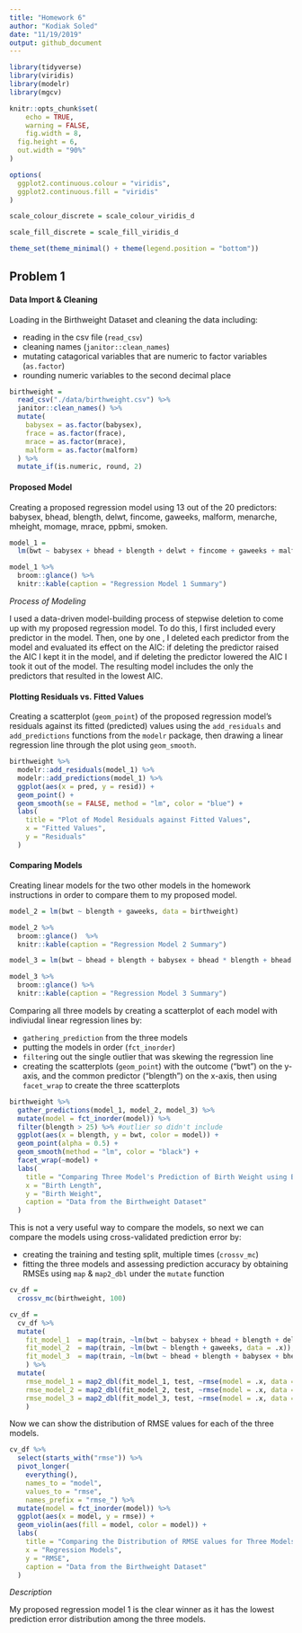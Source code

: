 ```yaml
---
title: "Homework 6"
author: "Kodiak Soled"
date: "11/19/2019"
output: github_document
---
```


```r
library(tidyverse) 
library(viridis)
library(modelr)
library(mgcv)

knitr::opts_chunk$set(
	echo = TRUE,
	warning = FALSE,
	fig.width = 8, 
  fig.height = 6,
  out.width = "90%"
)

options(
  ggplot2.continuous.colour = "viridis",
  ggplot2.continuous.fill = "viridis"
)

scale_colour_discrete = scale_colour_viridis_d

scale_fill_discrete = scale_fill_viridis_d

theme_set(theme_minimal() + theme(legend.position = "bottom"))
```

## Problem 1

#### Data Import & Cleaning

Loading in the Birthweight Dataset and cleaning the data including: 

* reading in the csv file (`read_csv`)
* cleaning names (`janitor::clean_names`)
* mutating catagorical variables that are numeric to factor variables (`as.factor`)
* rounding numeric variables to the second decimal place

```r
birthweight =
  read_csv("./data/birthweight.csv") %>%
  janitor::clean_names() %>%
  mutate(
    babysex = as.factor(babysex),
    frace = as.factor(frace),
    mrace = as.factor(mrace),
    malform = as.factor(malform)
  ) %>%
  mutate_if(is.numeric, round, 2)
```

#### Proposed Model

Creating a proposed regression model using 13 out of the 20 predictors: babysex, bhead, blength, delwt, fincome, gaweeks, malform, menarche, mheight, momage,  mrace, ppbmi, smoken.

```r
model_1 = 
  lm(bwt ~ babysex + bhead + blength + delwt + fincome + gaweeks + malform + menarche + mheight + momage + mrace + ppbmi + smoken, data = birthweight) 

model_1 %>% 
  broom::glance() %>%
  knitr::kable(caption = "Regression Model 1 Summary")
```

_Process of Modeling_

I used a data-driven model-building process of stepwise deletion to come up with my proposed regression model. To do this, I first included every predictor in the model. Then, one by one , I deleted each predictor from the model and evaluated its effect on the AIC: if deleting the predictor raised the AIC I kept it in the model, and if deleting the predictor lowered the AIC I took it out of the model. The resulting model includes the only the predictors that resulted in the lowest AIC.

#### Plotting Residuals vs. Fitted Values

Creating a scatterplot (`geom_point`) of the proposed regression model's residuals against its fitted (predicted) values using the `add_residuals` and `add_predictions` functions from the `modelr` package, then drawing a linear regression line through the plot using `geom_smooth`.

```r
birthweight %>% 
  modelr::add_residuals(model_1) %>% 
  modelr::add_predictions(model_1) %>%
  ggplot(aes(x = pred, y = resid)) + 
  geom_point() +
  geom_smooth(se = FALSE, method = "lm", color = "blue") +
  labs(
    title = "Plot of Model Residuals against Fitted Values",
    x = "Fitted Values", 
    y = "Residuals"
  )
```

#### Comparing Models

Creating linear models for the two other models in the homework instructions in order to compare them to my proposed model.

```r
model_2 = lm(bwt ~ blength + gaweeks, data = birthweight)

model_2 %>% 
  broom::glance()  %>%
  knitr::kable(caption = "Regression Model 2 Summary")
```

```r
model_3 = lm(bwt ~ bhead + blength + babysex + bhead * blength + bhead * babysex + blength * babysex + bhead * blength * babysex, data = birthweight)

model_3 %>% 
  broom::glance() %>%
  knitr::kable(caption = "Regression Model 3 Summary")
```

Comparing all three models by creating a scatterplot of each model with indiviudal linear regression lines by: 

* `gathering_prediction` from the three models
* putting the models in order (`fct_inorder`)
* `filter`ing out the single outlier that was skewing the regression line
* creating the scatterplots (`geom_point`) with the outcome ("bwt") on the y-axis, and the common predictor ("blength") on the x-axis, then using `facet_wrap` to create the three scatterplots

```r
birthweight %>% 
  gather_predictions(model_1, model_2, model_3) %>%
  mutate(model = fct_inorder(model)) %>%
  filter(blength > 25) %>% #outlier so didn't include 
  ggplot(aes(x = blength, y = bwt, color = model)) +
  geom_point(alpha = 0.5) +
  geom_smooth(method = "lm", color = "black") +
  facet_wrap(~model) +
  labs(
    title = "Comparing Three Model's Prediction of Birth Weight using Birth Length",
    x = "Birth Length",
    y = "Birth Weight",
    caption = "Data from the Birthweight Dataset"
  )
```

This is not a very useful way to compare the models, so next we can compare the models using cross-validated prediction error by:

* creating the training and testing split, multiple times (`crossv_mc`)
* fitting the three models and assessing prediction accuracy by obtaining RMSEs using `map` & `map2_dbl` under the `mutate` function

```r
cv_df = 
  crossv_mc(birthweight, 100) 

cv_df = 
  cv_df %>% 
  mutate(
    fit_model_1  = map(train, ~lm(bwt ~ babysex + bhead + blength + delwt + fincome + gaweeks + malform + menarche + mheight + momage + mrace + ppbmi + smoken, data = .x)),
    fit_model_2  = map(train, ~lm(bwt ~ blength + gaweeks, data = .x)),
    fit_model_3  = map(train, ~lm(bwt ~ bhead + blength + babysex + bhead * blength + bhead * babysex + blength * babysex + bhead * blength * babysex, data = .x))
    ) %>% 
  mutate(
    rmse_model_1 = map2_dbl(fit_model_1, test, ~rmse(model = .x, data = .y)),
    rmse_model_2 = map2_dbl(fit_model_2, test, ~rmse(model = .x, data = .y)),
    rmse_model_3 = map2_dbl(fit_model_3, test, ~rmse(model = .x, data = .y))
    )
```

Now we can show the distribution of RMSE values for each of the three models.

```r
cv_df %>%
  select(starts_with("rmse")) %>%
  pivot_longer(
    everything(),
    names_to = "model", 
    values_to = "rmse",
    names_prefix = "rmse_") %>%
  mutate(model = fct_inorder(model)) %>%
  ggplot(aes(x = model, y = rmse)) + 
  geom_violin(aes(fill = model, color = model)) +
  labs(
    title = "Comparing the Distribution of RMSE values for Three Models",
    x = "Regression Models",
    y = "RMSE",
    caption = "Data from the Birthweight Dataset"
  )
```

_Description_ 

My proposed regression model 1 is the clear winner as it has the lowest prediction error distribution among the three models.
